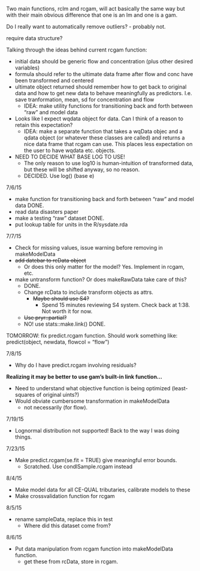 
Two main functions, rclm and rcgam, will act basically the same way but with their main obvious difference that one is an lm and one is a gam. 

Do I really want to automatically remove outliers?
 - probably not. 
 
require data structure?


Talking through the ideas behind current rcgam function:

- initial data should be generic flow and concentration (plus other desired variables)
- formula should refer to the ultimate data frame after flow and conc have been transformed and centered
- ultimate object returned should remember how to get back to original data and how to get new data to behave meaningfully as predictors. I.e. save tranformation, mean, sd for concentration and flow
  - IDEA: make utility functions for transitioning back and forth between "raw" and model data

- Looks like I expect wqdata object for data. Can I think of a reason to retain this expectation?
  - IDEA: make a separate function that takes a wqData objec and a qdata object (or whatever these classes are called) and returns a nice data frame that rcgam can use. This places less expectation on the user to have wqdata etc. objects. 
- NEED TO DECIDE WHAT BASE LOG TO USE!
  - The only reason to use log10 is human-intuition of transformed data, but these will be shifted anyway, so no reason. 
  - DECIDED. Use log() (base e)
  

7/6/15

- make function for transitioning back and forth between "raw" and model data DONE.
- read data disasters paper
- make a testing "raw" dataset DONE.
- put lookup table for units in the R/sysdate.rda


7/7/15

- Check for missing values, issue warning before removing in makeModelData
- ~~add datebar to rcData object~~
  - Or does this only matter for the model? Yes. Implement in rcgam, etc.
- make untransform function? Or does makeRawData take care of this?
  - DONE. 
  - Change rcData to include transform objects as attrs. 
    - ~~Maybe should use S4?~~
      - Spend 15 minutes reviewing S4 system. Check back at 1:38. Not worth it for now.
  - ~~Use pryr::partial?~~
  - NO! use stats::make.link() DONE.
  
TOMORROW: fix predict.rcgam function. Should work something like: predict(object, newdata, flowcol = "flow")


7/8/15

- Why do I have predict.rcgam involving residuals? 

**Realizing it may be better to use gam's built-in link function...**

- Need to understand what objective function is being optimized (least-squares of original uints?)
- Would obviate cumbersome transformation in makeModelData
  - not necessarily (for flow). 
  
7/19/15

- Lognormal distribution not supported! Back to the way I was doing things. 


7/23/15

- Make predict.rcgam(se.fit = TRUE) give meaningful error bounds.
  - Scratched. Use condlSample.rcgam instead


8/4/15

- Make model data for all CE-QUAL tributaries, calibrate models to these
- Make crossvalidation function for rcgam

8/5/15

- rename sampleData, replace this in test
  - Where did this dataset come from?

8/6/15

- Put data manipulation from rcgam function into makeModelData function.
  - get these from rcData, store in rcgam. 
